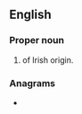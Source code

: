 ==English==

===Proper noun===
{{en-proper noun}}

# {{given name|en|female|from=Irish}} of Irish origin.

===Anagrams===
* {{anagrams|en|a=eenortt|tetrone}}